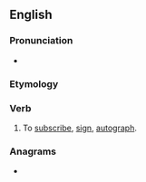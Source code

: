 ==English==

===Pronunciation===
* {{rhymes|aɪn|lang=en}}

===Etymology===
{{prefix|en|under|sign}}

===Verb===
{{en-verb}}

# To [[subscribe]], [[sign]], [[autograph]].

===Anagrams===
* {{anagrams|en|endurings|sundering|undersing}}